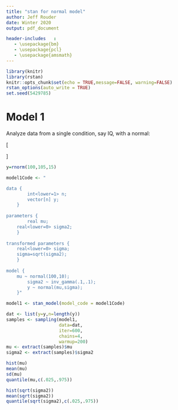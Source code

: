 ```yaml
---
title: "stan for normal model"
author: Jeff Rouder
date: Winter 2020
output: pdf_document

header-includes   :
   - \usepackage{bm}
   - \usepackage{pcl}
   - \usepackage{amsmath} 
---
```


```r
library(knitr)
library(rstan)
knitr::opts_chunk$set(echo = TRUE,message=FALSE, warning=FALSE)
rstan_options(auto_write = TRUE)
set.seed(5429785)
```



# Model 1

Analyze data from a single condition, say IQ, with a normal:

\[
\begin{aligned}
Y_i &\sim \mbox{N}(\mu,\sigma^2)\\
\mu &\sim \mbox{N}(a,b)\\
\sigma^2 &\sim \mbox{IG}(q,s)
\end{aligned}
\]


```r
y=rnorm(100,105,15)
```

```r
model1Code <- "

data {		
		int<lower=1> n;
		vector[n] y;
	}
	
parameters {
		real mu;
    real<lower=0> sigma2;
	}
	
transformed parameters {
    real<lower=0> sigma;
    sigma=sqrt(sigma2);
	}
	
model {
    mu ~ normal(100,10);
		sigma2 ~ inv_gamma(.1,.1);
		y ~ normal(mu,sigma);
	}"

model1 <- stan_model(model_code = model1Code)
```

```r
dat <- list(y=y,n=length(y))
samples <- sampling(model1,
                    data=dat,
                    iter=600,
                    chains=4,
                    warmup=200)
mu <- extract(samples)$mu
sigma2 <- extract(samples)$sigma2
```

```r
hist(mu)
mean(mu)
sd(mu)
quantile(mu,c(.025,.975))
```

```r
hist(sqrt(sigma2))
mean(sqrt(sigma2))
quantile(sqrt(sigma2),c(.025,.975))
```